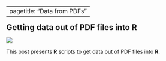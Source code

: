 
---
pagetitle: "Data from PDFs"
---

:::: {layout="[60, 40]" layout-valign="center"}

::: {#leftcolumn}
<h2 style = "margin: 0px;"> Getting data out of PDF files into R</h2>
:::

::: {#rightcolumn}
  <img style = "margin: 0px; padding: 0px;" src="logo/logo.svg">
:::

::::

This post presents **R** scripts to get data out of PDF files into **R**.

